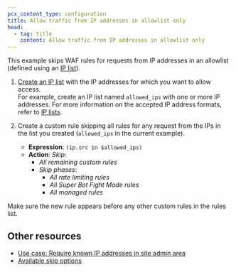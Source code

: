 ```yaml
---
pcx_content_type: configuration
title: Allow traffic from IP addresses in allowlist only
head:
  - tag: title
    content: Allow traffic from IP addresses in allowlist only
---
```


This example skips WAF rules for requests from IP addresses in an allowlist (defined using an [IP list](/waf/tools/lists/custom-lists/#lists-with-ip-addresses-ip-lists)).

1.  [Create an IP list](/waf/tools/lists/create-dashboard/) with the IP addresses for which you want to allow access.<br/>
    For example, create an IP list named `allowed_ips` with one or more IP addresses. For more information on the accepted IP address formats, refer to [IP lists](/waf/tools/lists/custom-lists/#lists-with-ip-addresses-ip-lists).

2.  Create a custom rule skipping all rules for any request from the IPs in the list you created (`allowed_ips` in the current example).

    - **Expression**: `(ip.src in $allowed_ips)`
    - **Action**: _Skip:_
      - _All remaining custom rules_
      - _Skip phases_:
        - _All rate limiting rules_
        - _All Super Bot Fight Mode rules_
        - _All managed rules_

Make sure the new rule appears before any other custom rules in the rules list.

## Other resources

- [Use case: Require known IP addresses in site admin area](/waf/custom-rules/use-cases/site-admin-only-known-ips/)
- [Available skip options](/waf/custom-rules/skip/options/)
